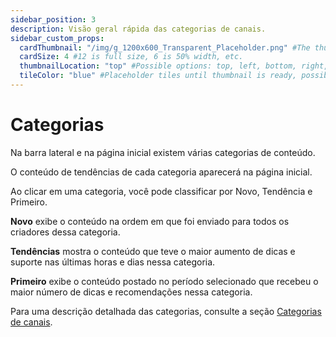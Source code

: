 ---
sidebar_position: 3
description: Visão geral rápida das categorias de canais.
sidebar_custom_props:
  cardThumbnail: "/img/g_1200x600_Transparent_Placeholder.png" #The thumbnail on the category card.
  cardSize: 4 #12 is full size, 6 is 50% width, etc.
  thumbnailLocation: "top" #Possible options: top, left, bottom, right, none
  tileColor: "blue" #Placeholder tiles until thumbnail is ready, possible options: blue, cream, darkpurple, lightpurple, mauve, orange, pink, none
---

# Categorias

Na barra lateral e na página inicial existem várias categorias de conteúdo.

O conteúdo de tendências de cada categoria aparecerá na página inicial.

Ao clicar em uma categoria, você pode classificar por Novo, Tendência e Primeiro.

**Novo** exibe o conteúdo na ordem em que foi enviado para todos os criadores dessa categoria.

**Tendências** mostra o conteúdo que teve o maior aumento de dicas e suporte nas últimas horas e dias nessa categoria.

**Primeiro** exibe o conteúdo postado no período selecionado que recebeu o maior número de dicas e recomendações nessa categoria.

Para uma descrição detalhada das categorias, consulte a seção [Categorias de canais](/pt/category/channel-categories).